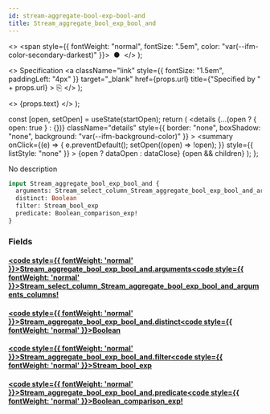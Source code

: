 ```yaml
---
id: stream-aggregate-bool-exp-bool-and
title: Stream_aggregate_bool_exp_bool_and
---
```


<head>
  <meta content="noindex" name="robots" />
  <meta charset="utf-8" />
</head>

  <>
    <span style={{ fontWeight: "normal", fontSize: ".5em", color: "var(--ifm-color-secondary-darkest)" }}>
      &nbsp;●&nbsp;
    </span>
  </>
);

  <>
    Specification
    <a
      className="link"
      style={{ fontSize: "1.5em", paddingLeft: "4px" }}
      target="_blank"
      href={props.url}
      title={"Specified by " + props.url}
    >
      ⎘
    </a>
  </>
);

  <>
    <span className={props.class}>{props.text}</span>
  </>
);


  const [open, setOpen] = useState(startOpen);
  return (
    <details
      {...(open ? { open: true } : {})}
      className="details"
      style={{ border: "none", boxShadow: "none", background: "var(--ifm-background-color)" }}
    >
      <summary
        onClick={(e) => {
          e.preventDefault();
          setOpen((open) => !open);
        }}
        style={{ listStyle: "none" }}
      >
        {open ? dataOpen : dataClose}
      </summary>
      {open && children}
    </details>
  );
};

No description

```graphql
input Stream_aggregate_bool_exp_bool_and {
  arguments: Stream_select_column_Stream_aggregate_bool_exp_bool_and_arguments_columns!
  distinct: Boolean
  filter: Stream_bool_exp
  predicate: Boolean_comparison_exp!
}
```

### Fields

#### [<code style={{ fontWeight: 'normal' }}>Stream_aggregate_bool_exp_bool_and.<b>arguments</b></code>](#)<Bullet />[<code style={{ fontWeight: 'normal' }}><b>Stream_select_column_Stream_aggregate_bool_exp_bool_and_arguments_columns!</b></code>](/docs/api/lockup/graphql/envio/enums/stream-select-column-stream-aggregate-bool-exp-bool-and-arguments-columns.mdx) <Badge class="badge badge--secondary badge--non_null" text="non-null"/> <Badge class="badge badge--secondary " text="enum"/>

#### [<code style={{ fontWeight: 'normal' }}>Stream_aggregate_bool_exp_bool_and.<b>distinct</b></code>](#)<Bullet />[<code style={{ fontWeight: 'normal' }}><b>Boolean</b></code>](/docs/api/lockup/graphql/envio/scalars/boolean.mdx) <Badge class="badge badge--secondary " text="scalar"/>

#### [<code style={{ fontWeight: 'normal' }}>Stream_aggregate_bool_exp_bool_and.<b>filter</b></code>](#)<Bullet />[<code style={{ fontWeight: 'normal' }}><b>Stream_bool_exp</b></code>](/docs/api/lockup/graphql/envio/inputs/stream-bool-exp.mdx) <Badge class="badge badge--secondary " text="input"/>

#### [<code style={{ fontWeight: 'normal' }}>Stream_aggregate_bool_exp_bool_and.<b>predicate</b></code>](#)<Bullet />[<code style={{ fontWeight: 'normal' }}><b>Boolean_comparison_exp!</b></code>](/docs/api/lockup/graphql/envio/inputs/boolean-comparison-exp.mdx) <Badge class="badge badge--secondary badge--non_null" text="non-null"/> <Badge class="badge badge--secondary " text="input"/>
